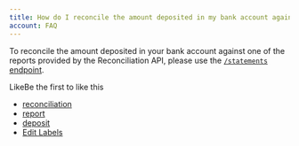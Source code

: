 ```yaml
---
title: How do I reconcile the amount deposited in my bank account against a report?
account: FAQ 
---
```


To reconcile the amount deposited in your bank account against one of the reports provided by the Reconciliation API, please use the [`/statements` endpoint](/display/DOCS/Statements+endpoint).

LikeBe the first to like this

*   [reconciliation](/label/FAQ/reconciliation)
*   [report](/label/FAQ/report)
*   [deposit](/label/FAQ/deposit)
*   [Edit Labels](# "Edit Labels (Type 'l')")




